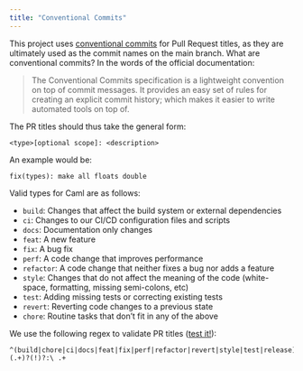 ```yaml
---
title: "Conventional Commits"
---
```


This project uses [conventional commits](https://www.conventionalcommits.org/en/v1.0.0/) for Pull Request titles, as they are ultimately used as the commit names on the
main branch. What are conventional commits? In the words of the official documentation:

> The Conventional Commits specification is a lightweight convention on top of commit messages.
> It provides an easy set of rules for creating an explicit commit history; which makes it easier to write automated tools on top of.

The PR titles should thus take the general form:

`<type>[optional scope]: <description>`

An example would be:

`fix(types): make all floats double`

Valid types for Caml are as follows:

- `build`: Changes that affect the build system or external dependencies
- `ci`: Changes to our CI/CD configuration files and scripts
- `docs`: Documentation only changes
- `feat`: A new feature
- `fix`: A bug fix
- `perf`: A code change that improves performance
- `refactor`: A code change that neither fixes a bug nor adds a feature
- `style`: Changes that do not affect the meaning of the code (white-space, formatting, missing semi-colons, etc)
- `test`: Adding missing tests or correcting existing tests
- `revert`: Reverting code changes to a previous state
- `chore`: Routine tasks that don't fit in any of the above

We use the following regex to validate PR titles ([test it!](https://regex101.com/r/yC6ZMD/1)):

```
^(build|chore|ci|docs|feat|fix|perf|refactor|revert|style|test|release)(.+)?(!)?:\ .+
```
